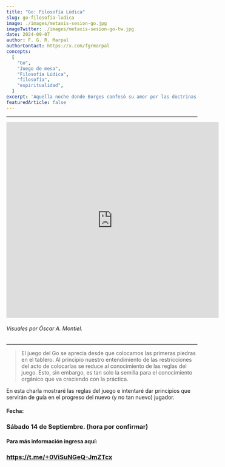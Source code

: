 ```yaml
---
title: "Go: Filosofía Lúdica"
slug: go-filosofia-ludica
image: ./images/metaxis-sesion-go.jpg
imageTwitter: ./images/metaxis-sesion-go-tw.jpg
date: 2024-09-07
author: F. G. R. Marpal
authorContact: https://x.com/fgrmarpal
concepts:
  [
    "Go",
    "Juego de mesa",
    "Filosofía Lúdica",
    "filosofía",
    "espiritualidad",
  ]
excerpt: 'Aquella noche donde Borges confesó su amor por las doctrinas budistas.'
featuredArticle: false
---
```


---

<iframe width="560" height="515" src="https://www.youtube.com/embed/eVL65mYl33o?si=YqifLu62o9RLibMc" title="YouTube video player" frameborder="0" allow="accelerometer; autoplay; clipboard-write; encrypted-media; gyroscope; picture-in-picture; web-share" referrerpolicy="strict-origin-when-cross-origin" allowfullscreen></iframe>

###### Visuales por Óscar A. Montiel.

---

> El juego del Go se aprecia desde que colocamos las primeras piedras en el tablero. Al principio nuestro entendimiento de las restricciones del acto de colocarlas se reduce al conocimiento de las reglas del juego. Esto, sin embargo, es tan solo la semilla para el conocimiento orgánico que va creciendo con la práctica. 

En esta charla mostraré las reglas del juego e intentaré dar principios que servirán de guía en el progreso del nuevo (y no tan nuevo) jugador.

#### Fecha: 
### Sábado 14 de Septiembre. (hora por confirmar)
#### Para más información ingresa aquí: 
### https://t.me/+0ViSuNGeQ-JmZTcx
